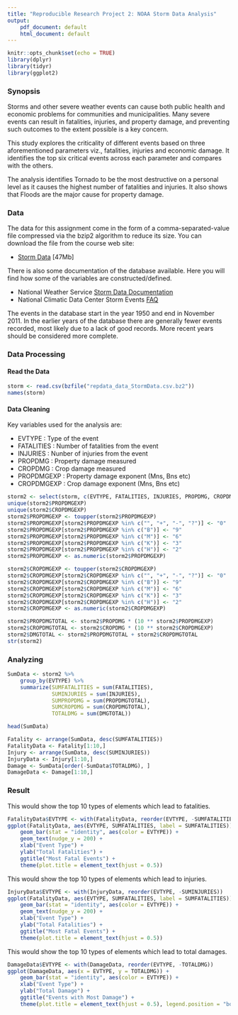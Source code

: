 ---
title: "Reproducible Research Project 2: NOAA Storm Data Analysis"
output: 
    pdf_document: default
    html_document: default
---

```{r setup, echo = TRUE}
knitr::opts_chunk$set(echo = TRUE)
library(dplyr)
library(tidyr)
library(ggplot2)
```

### Synopsis
Storms and other severe weather events can cause both public health and economic problems for communities and municipalities. Many severe events can result in fatalities, injuries, and property damage, and preventing such outcomes to the extent possible is a key concern.

This study explores the criticality of different events based on three aforementioned parameters viz., fatalities, injuries and economic damage. It identifies the top six critical events across each parameter and compares with the others.

The analysis identifies Tornado to be the most destructive on a personal level as it causes the highest number of fatalities and injuries. It also shows that Floods are the major cause for property damage.


### Data
The data for this assignment come in the form of a comma-separated-value file compressed via the bzip2 algorithm to reduce its size. You can download the file from the course web site:

* [Storm Data](https://d396qusza40orc.cloudfront.net/repdata%2Fdata%2FStormData.csv.bz2) [47Mb]

There is also some documentation of the database available. Here you will find how some of the variables are constructed/defined.

* National Weather Service [Storm Data Documentation](https://d396qusza40orc.cloudfront.net/repdata%2Fpeer2_doc%2Fpd01016005curr.pdf)
* National Climatic Data Center Storm Events [FAQ](https://d396qusza40orc.cloudfront.net/repdata%2Fpeer2_doc%2FNCDC%20Storm%20Events-FAQ%20Page.pdf)

The events in the database start in the year 1950 and end in November 2011. In the earlier years of the database there are generally fewer events recorded, most likely due to a lack of good records. More recent years should be considered more complete.

### Data Processing
#### Read the Data
```{r read, echo = TRUE}
storm <- read.csv(bzfile("repdata_data_StormData.csv.bz2"))
names(storm)
```
#### Data Cleaning 
Key variables used for the analysis are:

* EVTYPE : Type of the event
* FATALITIES : Number of fatalities from the event
* INJURIES : Nunber of injuries from the event
* PROPDMG : Property damage measured
* CROPDMG : Crop damage measured
* PROPDMGEXP : Property damage exponent (Mns, Bns etc)
* CROPDMGEXP : Crop damage exponent (Mns, Bns etc)
```{r clean, echo = TRUE}
storm2 <- select(storm, c(EVTYPE, FATALITIES, INJURIES, PROPDMG, CROPDMG, PROPDMGEXP, CROPDMGEXP))
unique(storm2$PROPDMGEXP)
unique(storm2$CROPDMGEXP)
storm2$PROPDMGEXP <- toupper(storm2$PROPDMGEXP)
storm2$PROPDMGEXP[storm2$PROPDMGEXP %in% c("", "+", "-", "?")] <- "0"
storm2$PROPDMGEXP[storm2$PROPDMGEXP %in% c("B")] <- "9"
storm2$PROPDMGEXP[storm2$PROPDMGEXP %in% c("M")] <- "6"
storm2$PROPDMGEXP[storm2$PROPDMGEXP %in% c("K")] <- "3"
storm2$PROPDMGEXP[storm2$PROPDMGEXP %in% c("H")] <- "2"
storm2$PROPDMGEXP <- as.numeric(storm2$PROPDMGEXP)

storm2$CROPDMGEXP <- toupper(storm2$CROPDMGEXP)
storm2$CROPDMGEXP[storm2$CROPDMGEXP %in% c("", "+", "-", "?")] <- "0"
storm2$CROPDMGEXP[storm2$CROPDMGEXP %in% c("B")] <- "9"
storm2$CROPDMGEXP[storm2$CROPDMGEXP %in% c("M")] <- "6"
storm2$CROPDMGEXP[storm2$CROPDMGEXP %in% c("K")] <- "3"
storm2$CROPDMGEXP[storm2$CROPDMGEXP %in% c("H")] <- "2"
storm2$CROPDMGEXP <- as.numeric(storm2$CROPDMGEXP)

storm2$PROPDMGTOTAL <- storm2$PROPDMG * (10 ** storm2$PROPDMGEXP)
storm2$CROPDMGTOTAL <- storm2$CROPDMG * (10 ** storm2$CROPDMGEXP)
storm2$DMGTOTAL <- storm2$PROPDMGTOTAL + storm2$CROPDMGTOTAL
str(storm2)
```
### Analyzing
```{r analysis, echo = TRUE}
SumData <- storm2 %>%
    group_by(EVTYPE) %>%
    summarize(SUMFATALITIES = sum(FATALITIES),
              SUMINJURIES = sum(INJURIES),
              SUMPROPDMG = sum(PROPDMGTOTAL),
              SUMCROPDMG = sum(CROPDMGTOTAL),
              TOTALDMG = sum(DMGTOTAL))

head(SumData)

Fatality <- arrange(SumData, desc(SUMFATALITIES))
FatalityData <- Fatality[1:10,]
Injury <- arrange(SumData, desc(SUMINJURIES))
InjuryData <- Injury[1:10,]
Damage <- SumData[order(-SumData$TOTALDMG), ]
DamageData <- Damage[1:10,]
```

### Result

This would show the top 10 types of elements which lead to fatalities.
```{r Fatalities, echo = TRUE}
FatalityData$EVTYPE <- with(FatalityData, reorder(EVTYPE, -SUMFATALITIES))
ggplot(FatalityData, aes(EVTYPE, SUMFATALITIES, label = SUMFATALITIES)) +
    geom_bar(stat = "identity", aes(color = EVTYPE)) +
    geom_text(nudge_y = 200) +
    xlab("Event Type") +
    ylab("Total Fatalities") +
    ggtitle("Most Fatal Events") +
    theme(plot.title = element_text(hjust = 0.5))
```

This would show the top 10 types of elements which lead to injuries.
```{r Injuries, echo = TRUE}
InjuryData$EVTYPE <- with(InjuryData, reorder(EVTYPE, -SUMINJURIES))
ggplot(FatalityData, aes(EVTYPE, SUMFATALITIES, label = SUMFATALITIES)) +
    geom_bar(stat = "identity", aes(color = EVTYPE)) +
    geom_text(nudge_y = 200) +
    xlab("Event Type") +
    ylab("Total Fatalities") +
    ggtitle("Most Fatal Events") +
    theme(plot.title = element_text(hjust = 0.5))
```

This would show the top 10 types of elements which lead to total damages.
```{r Damage, echo = TRUE}
DamageData$EVTYPE <- with(DamageData, reorder(EVTYPE, -TOTALDMG))
ggplot(DamageData, aes(x = EVTYPE, y = TOTALDMG)) +
    geom_bar(stat = "identity", aes(color = EVTYPE)) +
    xlab("Event Type") +
    ylab("Total Damage") +
    ggtitle("Events with Most Damage") +
    theme(plot.title = element_text(hjust = 0.5), legend.position = "bottom")
```